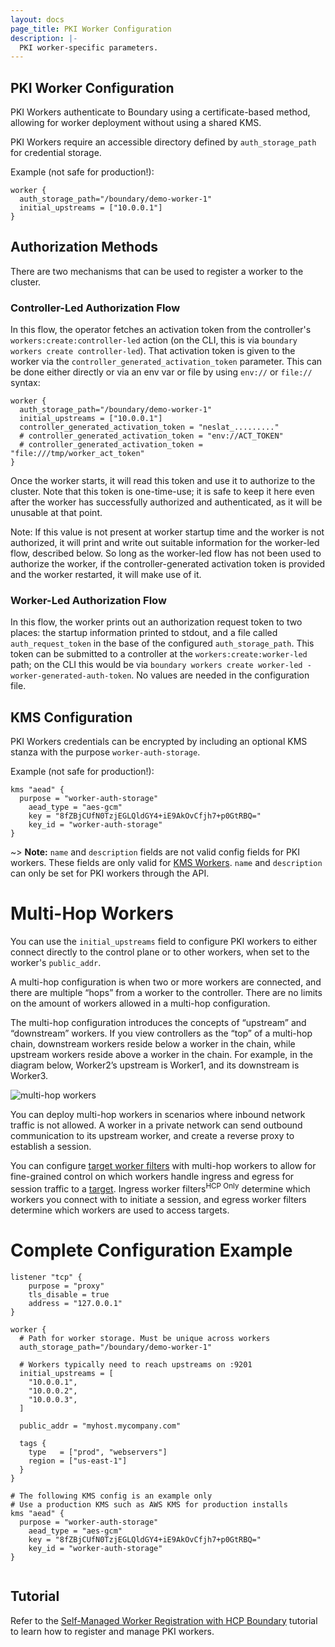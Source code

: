 ```yaml
---
layout: docs
page_title: PKI Worker Configuration
description: |-
  PKI worker-specific parameters.
---
```



## PKI Worker Configuration
PKI Workers authenticate to Boundary using a certificate-based method, allowing
for worker deployment without using a shared KMS.

PKI Workers require an accessible directory defined by `auth_storage_path` for
credential storage.

Example (not safe for production!):

```hcl
worker {
  auth_storage_path="/boundary/demo-worker-1"
  initial_upstreams = ["10.0.0.1"]
}
```

## Authorization Methods
There are two mechanisms that can be used to register a worker to the cluster.

### Controller-Led Authorization Flow
In this flow, the operator fetches an activation token from the controller's
`workers:create:controller-led` action (on the CLI, this is via `boundary
workers create controller-led`). That activation token is given to the worker
via the `controller_generated_activation_token` parameter. This can be done
either directly or via an env var or file by using `env://` or `file://` syntax:

```hcl
worker {
  auth_storage_path="/boundary/demo-worker-1"
  initial_upstreams = ["10.0.0.1"]
  controller_generated_activation_token = "neslat_........."
  # controller_generated_activation_token = "env://ACT_TOKEN"
  # controller_generated_activation_token = "file:///tmp/worker_act_token"
}
```

Once the worker starts, it will read this token and use it to authorize to the
cluster. Note that this token is one-time-use; it is safe to keep it here even
after the worker has successfully authorized and authenticated, as it will be
unusable at that point.

Note: If this value is not present at worker startup time and the worker is not
authorized, it will print and write out suitable information for the worker-led
flow, described below. So long as the worker-led flow has not been used to
authorize the worker, if the controller-generated activation token is provided
and the worker restarted, it will make use of it.

### Worker-Led Authorization Flow
In this flow, the worker prints out an authorization request token to two
places: the startup information printed to stdout, and a file called
`auth_request_token` in the base of the configured `auth_storage_path`. This
token can be submitted to a controller at the `workers:create:worker-led` path;
on the CLI this would be via `boundary workers create worker-led
-worker-generated-auth-token`. No values are needed in the configuration file.

## KMS Configuration
PKI Workers credentials can be encrypted by including an optional KMS stanza with the purpose `worker-auth-storage`.

Example (not safe for production!):
```hcl
kms "aead" {
  purpose = "worker-auth-storage"
	aead_type = "aes-gcm"
	key = "8fZBjCUfN0TzjEGLQldGY4+iE9AkOvCfjh7+p0GtRBQ="
	key_id = "worker-auth-storage"
}
```

~> **Note:** `name` and `description` fields are not valid config fields for PKI
workers. These fields are only valid for [KMS Workers][]. `name` and
`description` can only be set for PKI workers through the API.

# Multi-Hop Workers

You can use the `initial_upstreams` field to configure PKI workers to either connect directly to the control plane
or to other workers, when set to the worker's `public_addr`.

A multi-hop configuration is when two or more workers are connected, and there are multiple “hops” from a worker to
the controller. There are no limits on the amount of workers allowed in a multi-hop configuration.

The multi-hop configuration introduces the concepts of “upstream” and “downstream” workers. If you view controllers
as the “top” of a multi-hop chain, downstream workers reside below a worker in the chain, while upstream workers reside
above a worker in the chain. For example, in the diagram below, Worker2’s upstream is Worker1, and its
downstream is Worker3.

![multi-hop workers](/img/multihop-workers.png)

You can deploy multi-hop workers in scenarios where inbound network traffic is not allowed. A worker in a private
network can send outbound communication to its upstream worker, and create a reverse proxy to establish a session.

You can configure [target worker filters][] with multi-hop workers to allow for fine-grained control on which workers handle
ingress and egress for session traffic to a [target][]. Ingress worker filters<sup>HCP Only</sup> determine which
workers you connect with to initiate a session, and egress worker filters determine which workers are
used to access targets.

# Complete Configuration Example

```hcl
listener "tcp" {
	purpose = "proxy"
	tls_disable = true
	address = "127.0.0.1"
}

worker {
  # Path for worker storage. Must be unique across workers
  auth_storage_path="/boundary/demo-worker-1"

  # Workers typically need to reach upstreams on :9201
  initial_upstreams = [
    "10.0.0.1",
    "10.0.0.2",
    "10.0.0.3",
  ]

  public_addr = "myhost.mycompany.com"

  tags {
    type   = ["prod", "webservers"]
    region = ["us-east-1"]
  }
}

# The following KMS config is an example only
# Use a production KMS such as AWS KMS for production installs
kms "aead" {
  purpose = "worker-auth-storage"
	aead_type = "aes-gcm"
	key = "8fZBjCUfN0TzjEGLQldGY4+iE9AkOvCfjh7+p0GtRBQ="
	key_id = "worker-auth-storage"
}


```
[kms workers]: /docs/configuration/worker/kms-worker
[target]: /docs/concepts/domain-model/targets
[target worker filters]: /docs/concepts/filtering/worker-tags

## Tutorial

Refer to the [Self-Managed Worker Registration with HCP Boundary](https://learn.hashicorp.com/tutorials/boundary/hcp-manage-workers) tutorial to learn how to register and manage PKI workers.
